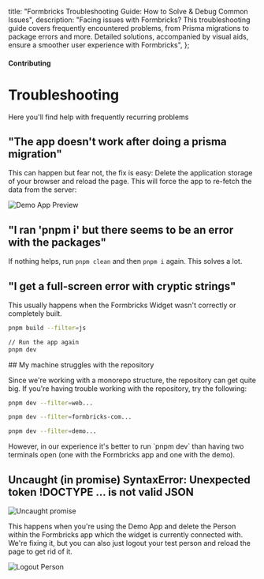 

  title: "Formbricks Troubleshooting Guide: How to Solve & Debug Common Issues",
  description:
    "Facing issues with Formbricks? This troubleshooting guide covers frequently encountered problems, from Prisma migrations to package errors and more. Detailed solutions, accompanied by visual aids, ensure a smoother user experience with Formbricks",
};

#### Contributing

# Troubleshooting

Here you'll find help with frequently recurring problems

## "The app doesn't work after doing a prisma migration"

This can happen but fear not, the fix is easy: Delete the application storage of your browser and reload the page. This will force the app to re-fetch the data from the server:

<Image
  src={ClearAppData}
  alt="Demo App Preview"
  quality="100"
  className="max-w-full rounded-lg sm:max-w-3xl"
/>

## "I ran 'pnpm i' but there seems to be an error with the packages"

If nothing helps, run `pnpm clean` and then `pnpm i` again. This solves a lot.

## "I get a full-screen error with cryptic strings"

This usually happens when the Formbricks Widget wasn't correctly or completely built.
<Col>
<CodeGroup title="Build js library first and then run again">

```bash
pnpm build --filter=js

// Run the app again
pnpm dev
```

</CodeGroup>
</Col>
## My machine struggles with the repository

Since we're working with a monorepo structure, the repository can get quite big. If you're having trouble working with the repository, try the following:
<Col>
<CodeGroup title="Only run the required project">

```bash {{ title: 'Formbricks Web-App' }}
pnpm dev --filter=web...
```

```bash {{ title: 'Formbricks Landing Page' }}
pnpm dev --filter=formbricks-com...
```

```bash {{ title: 'Formbricks Demo App' }}
pnpm dev --filter=demo...
```

</CodeGroup>
</Col>
However, in our experience it's better to run `pnpm dev` than having two terminals open (one with the Formbricks app and one with the demo).

## Uncaught (in promise) SyntaxError: Unexpected token !DOCTYPE ... is not valid JSON

<Image
  src={UncaughtPromise}
  alt="Uncaught promise"
  quality="100"
  className="max-w-full rounded-lg sm:max-w-3xl"
/>

This happens when you're using the Demo App and delete the Person within the Formbricks app which the widget is currently connected with. We're fixing it, but you can also just logout your test person and reload the page to get rid of it.

<Image src={Logout} alt="Logout Person" quality="100" className="max-w-full rounded-lg    " />

